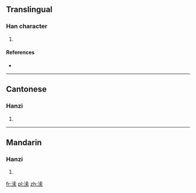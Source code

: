 ==Translingual==

===Han character===
{{Han char|rn=85|rad=水|as=10|sn=13|four=34193|canj=EJBF}}

# {{defn|Han|sort=水10}}

====References====
* {{Han ref|kx=0641.100|dkj=17989|dj=1048.160|hdz=31695.020|uh=6EB9|ud=28345|bh=DE4D|bd=56909}}

----

==Cantonese==

===Hanzi===
{{yue-hanzi|jyut=sok3|y=sok}}

# {{defn|lang=yue|sort=水10}}

----

==Mandarin==

===Hanzi===
{{cmn-hanzi|pin=[[sù]] ([[su4]])|wg=su<sup>4</sup>}}

# {{defn|lang=cmn|sort=水10}}

[[fr:溹]]
[[pl:溹]]
[[zh:溹]]
